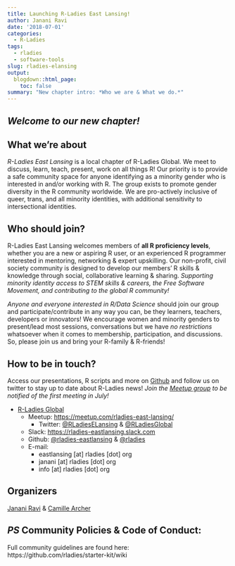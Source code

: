 ```yaml
---
title: Launching R-Ladies East Lansing!
author: Janani Ravi
date: '2018-07-01'
categories:
  - R-Ladies
tags:
  - rladies
  - software-tools
slug: rladies-elansing
output:
  blogdown::html_page:
    toc: false
summary: "New chapter intro: *Who we are & What we do.*"
---
```


## *Welcome to our new chapter!*

## What we're about
*R-Ladies East Lansing* is a local chapter of R-Ladies Global. We meet to discuss, learn, teach, present, work on all things R! Our priority is to provide a safe community space for anyone identifying as a minority gender who is interested in and/or working with R. The group exists to promote gender diversity in the R community worldwide. We are pro-actively inclusive of queer, trans, and all minority identities, with additional sensitivity to intersectional identities.

## Who should join?
R-Ladies East Lansing welcomes members of **all R proficiency levels**, whether you are a new or aspiring R user, or an experienced R programmer interested in mentoring, networking & expert upskilling. Our non-profit, civil society community is designed to develop our members' R skills & knowledge through social, collaborative learning & sharing. *Supporting minority identity access to STEM skills & careers, the Free Software Movement, and contributing to the global R community!*

*Anyone and everyone interested in R/Data Science* should join our group and participate/contribute in any way you can, be they learners, teachers, developers or innovators! We encourage women and minority genders to present/lead most sessions, conversations but we have *no restrictions* whatsoever when it comes to membership, participation, and discussions. So, please join us and bring your R-family & R-friends!

## How to be in touch?
Access our presentations, R scripts and more on [Github](//github.com/rladies-eastlansing) and follow us on twitter to stay up to date about R-Ladies news! *Join the [Meetup group](https://meetup.com/rladies-east-lansing/) to be notified of the first meeting in July!*

* [R-Ladies Global](https://www.rladies.org)
	* Meetup: <https://meetup.com/rladies-east-lansing/>
		* Twitter: [\@RLadiesELansing](http://twitter.com/RLadiesELansing) & [\@RLadiesGlobal](http://twitter.com/RLadiesGlobal)
	* Slack: <https://rladies-eastlansing.slack.com>
	* Github: [\@rladies-eastlansing](https://github.com/rladies-eastlansing) & [\@rladies](https://github.com/rladies)
	* E-mail:
		* eastlansing [at] rladies [dot] org
		* janani [at] rladies [dot] org
		* info [at] rladies [dot] org

## Organizers
[Janani Ravi](janani@msu.edu) & [Camille Archer](archerc5@msu.edu)

## *PS* Community Policies & Code of Conduct:
Full community guidelines are found here: https://github.com/rladies/starter-kit/wiki
